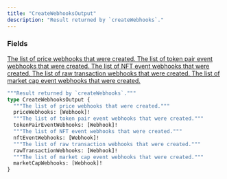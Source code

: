 ```yaml
---
title: "CreateWebhooksOutput"
description: "Result returned by `createWebhooks`."
---
```


### Fields

<a href="/api-reference/types/webhook">
  <ResponseField name="priceWebhooks" type="[Webhook]!" required>
    The list of price webhooks that were created.
  </ResponseField>
</a>

<a href="/api-reference/types/webhook">
  <ResponseField name="tokenPairEventWebhooks" type="[Webhook]!" required>
    The list of token pair event webhooks that were created.
  </ResponseField>
</a>

<a href="/api-reference/types/webhook">
  <ResponseField name="nftEventWebhooks" type="[Webhook]!" required>
    The list of NFT event webhooks that were created.
  </ResponseField>
</a>

<a href="/api-reference/types/webhook">
  <ResponseField name="rawTransactionWebhooks" type="[Webhook]!" required>
    The list of raw transaction webhooks that were created.
  </ResponseField>
</a>

<a href="/api-reference/types/webhook">
  <ResponseField name="marketCapWebhooks" type="[Webhook]!" required>
    The list of market cap event webhooks that were created.
  </ResponseField>
</a>


```graphql CreateWebhooksOutput
"""Result returned by `createWebhooks`."""
type CreateWebhooksOutput {
  """The list of price webhooks that were created."""
  priceWebhooks: [Webhook]!
  """The list of token pair event webhooks that were created."""
  tokenPairEventWebhooks: [Webhook]!
  """The list of NFT event webhooks that were created."""
  nftEventWebhooks: [Webhook]!
  """The list of raw transaction webhooks that were created."""
  rawTransactionWebhooks: [Webhook]!
  """The list of market cap event webhooks that were created."""
  marketCapWebhooks: [Webhook]!
}
```
